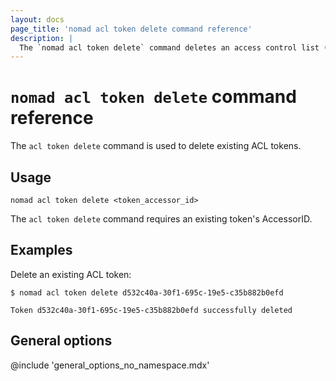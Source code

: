 ```yaml
---
layout: docs
page_title: 'nomad acl token delete command reference'
description: |
  The `nomad acl token delete` command deletes an access control list (ACL) token.
---
```


# `nomad acl token delete` command reference

The `acl token delete` command is used to delete existing ACL tokens.

## Usage

```plaintext
nomad acl token delete <token_accessor_id>
```

The `acl token delete` command requires an existing token's AccessorID.

## Examples

Delete an existing ACL token:

```shell-session
$ nomad acl token delete d532c40a-30f1-695c-19e5-c35b882b0efd

Token d532c40a-30f1-695c-19e5-c35b882b0efd successfully deleted
```

## General options

@include 'general_options_no_namespace.mdx'
